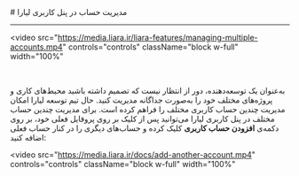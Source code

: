 

<Layout>
<Head>
<title>مستندات مدیریت حساب در پنل کاربری - لیارا</title>
<meta property="og:title" content="مستندات خدمات رایانش ابری لیارا" />
<meta property="og:description" content="مستندات مربوط به نحوه مدیریت حساب در پنل کاربری لیارا"  />
</Head>
# مدیریت حساب در پنل کاربری لیارا
<hr className="mb-2" />

<video
      src="https://media.liara.ir/liara-features/managing-multiple-accounts.mp4"
      controls="controls"
      className="block w-full"
      width="100%"
></video>
<br />

به‌عنوان یک توسعه‌دهنده، دور از انتظار نیست که تصمیم داشته باشید محیط‌های
کاری و پروژه‌های مختلف خود را به‌صورت جداگانه مدیریت کنید. حال تیم توسعه
لیارا امکان مدیریت چندین حساب کاربری مختلف
را فراهم کرده است.
برای مدیریت چندین حساب مختلف در پنل کاربری لیارا می‌توانید پس از کلیک بر
روی پروفایل فعلی خود، بر روی دکمه‌ی <b>افزودن حساب کاربری</b>
کلیک کرده و حساب‌های دیگری را در کنار حساب فعلی اضافه کنید:

<div className="h-2" />

<video
      src="https://media.liara.ir/docs/add-another-account.mp4"
      controls="controls"
      className="block w-full"
      width="100%"
></video>
<div className="h-2" />

</Layout>
